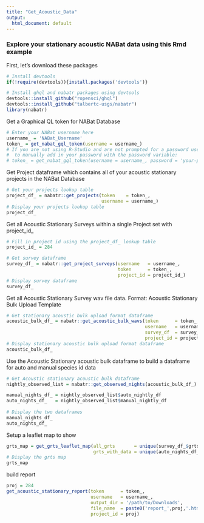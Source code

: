 ```yaml
---
title: "Get_Acoustic_Data"
output:
  html_document: default
---
```


### Explore your stationary acoustic NABat data using this Rmd example


First, let's download these packages
```r
# Install devtools
if(!require(devtools)){install.packages('devtools')}

# Install ghql and nabatr packages using devtools
devtools::install_github("ropensci/ghql")
devtools::install_github("talbertc-usgs/nabatr")
library(nabatr)
```

Get a Graphical QL token for NABat Database
```r
# Enter your NABat username here
username_ = 'NABat_Username'
token_ = get_nabat_gql_token(username = username_)
# If you are not using R-Studio and are not prompted for a password use this code below
#  to manually add in your password with the password variable:
# token_ = get_nabat_gql_token(username = username_, password = 'your-password')
```

Get Project dataframe which contains all of your acoustic stationary 
  projects in the NABat Database
```r
# Get your projects lookup table
project_df_ = nabatr::get_projects(token    = token_, 
                                   username = username_)
# Display your projects lookup table
project_df_
```

Get all Acoustic Stationary Surveys within a single Project set with project_id_
```r
# Fill in project id using the project_df_ lookup table
project_id_ = 284

# Get survey dataframe 
survey_df_ = nabatr::get_project_surveys(username   = username_,
                                         token      = token_,
                                         project_id = project_id_)
# Display survey dataframe
survey_df_
```

Get all Acoustic Stationary Survey wav file data.  Format: Acoustic Stationary Bulk Upload Template
```r
# Get stationary acoustic bulk upload format dataframe
acoustic_bulk_df_ = nabatr::get_acoustic_bulk_wavs(token      = token_, 
                                                   username   = username_, 
                                                   survey_df  = survey_df_,
                                                   project_id = project_id_)
# Display stationary acoustic bulk upload format dataframe
acoustic_bulk_df_
```

Use the Acoustic Stationary acoustic bulk dataframe to build a dataframe for auto and manual species id data
```r
# Get Acoustic stationary acoustic bulk dataframe
nightly_observed_list = nabatr::get_observed_nights(acoustic_bulk_df_)

manual_nights_df_ = nightly_observed_list$auto_nightly_df
auto_nights_df_   = nightly_observed_list$manual_nightly_df
  
# Display the two dataframes
manual_nights_df_
auto_nights_df_
```

Setup a leaflet map to show 
```r
grts_map = get_grts_leaflet_map(all_grts       = unique(survey_df_$grts_cell_id),
                                grts_with_data = unique(auto_nights_df_$GRTS))
# Display the grts map
grts_map
```

build report
```r
proj = 284
get_acoustic_stationary_report(token      = token_,
                               username   = username_,
                               output_dir = '/path/to/Downloads',
                               file_name  = paste0('report_',proj,'.html'),
                               project_id = proj)
```








